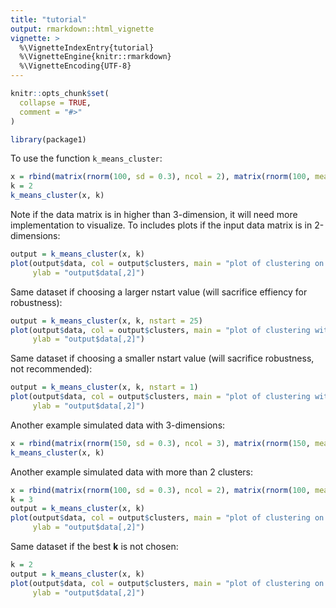 ```yaml
---
title: "tutorial"
output: rmarkdown::html_vignette
vignette: >
  %\VignetteIndexEntry{tutorial}
  %\VignetteEngine{knitr::rmarkdown}
  %\VignetteEncoding{UTF-8}
---
```


```r
knitr::opts_chunk$set(
  collapse = TRUE,
  comment = "#>"
)
```

```r
library(package1)
```

To use the function `k_means_cluster`:

```r
x = rbind(matrix(rnorm(100, sd = 0.3), ncol = 2), matrix(rnorm(100, mean = 1, sd = 0.3), ncol = 2))
k = 2
k_means_cluster(x, k)
```


Note if the data matrix is in higher than 3-dimension, it will need more implementation to visualize.
To includes plots if the input data matrix is in 2-dimensions:

```r
output = k_means_cluster(x, k)
plot(output$data, col = output$clusters, main = "plot of clustering on data", xlab = "output$data[,1]", 
     ylab = "output$data[,2]")
```

Same dataset if choosing a larger nstart value (will sacrifice effiency for robustness):
```r
output = k_means_cluster(x, k, nstart = 25)
plot(output$data, col = output$clusters, main = "plot of clustering with large nstart on data", xlab = "output$data[,1]", 
     ylab = "output$data[,2]")
```

Same dataset if choosing a smaller nstart value (will sacrifice robustness, not recommended):

```r
output = k_means_cluster(x, k, nstart = 1)
plot(output$data, col = output$clusters, main = "plot of clustering with small nstart on data", xlab = "output$data[,1]", 
     ylab = "output$data[,2]")
```

Another example simulated data with 3-dimensions:

```r
x = rbind(matrix(rnorm(150, sd = 0.3), ncol = 3), matrix(rnorm(150, mean = 1, sd = 0.3), ncol = 3))
k_means_cluster(x, k)
```

Another example simulated data with more than 2 clusters:
```r
x = rbind(matrix(rnorm(100, sd = 0.3), ncol = 2), matrix(rnorm(100, mean = 1, sd = 0.3), ncol = 2), matrix(rnorm(100, mean = 2, sd = 0.3), ncol = 2))
k = 3
output = k_means_cluster(x, k)
plot(output$data, col = output$clusters, main = "plot of clustering on data", xlab = "output$data[,1]", 
     ylab = "output$data[,2]")
```

Same dataset if the best **k** is not chosen:
```r
k = 2
output = k_means_cluster(x, k)
plot(output$data, col = output$clusters, main = "plot of clustering on data", xlab = "output$data[,1]", 
     ylab = "output$data[,2]")
```

